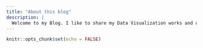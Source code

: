 ```yaml
---
title: "About this blog"
description: |
  Welcome to my Blog. I like to share my Data Visualization works and other Technology news here. Enjoy it! If you have any questions, feel free to reach me at hngling@gmail.com.
---
```


```r
knitr::opts_chunk$set(echo = FALSE)
```
